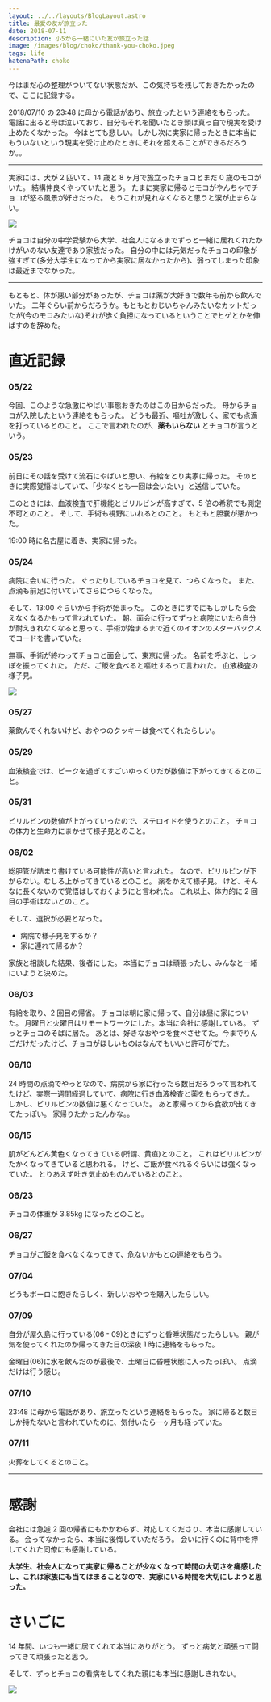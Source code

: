 ```yaml
---
layout: ../../layouts/BlogLayout.astro
title: 最愛の友が旅立った
date: 2018-07-11
description: 小5から一緒にいた友が旅立った話
image: /images/blog/choko/thank-you-choko.jpeg
tags: life
hatenaPath: choko
---
```


今はまだ心の整理がついてない状態だが、この気持ちを残しておきたかったので、ここに記録する。

2018/07/10 の 23:48 に母から電話があり、旅立ったという連絡をもらった。
電話に出ると母は泣いており、自分もそれを聞いたとき頭は真っ白で現実を受け止めたくなかった。
今はとても悲しい。しかし次に実家に帰ったときに本当にもういないという現実を受け止めたときにそれを超えることができるだろうか。。

---

実家には、犬が 2 匹いて、14 歳と 8 ヶ月で旅立ったチョコとまだ 0 歳のモコがいた。
結構仲良くやっていたと思う。
たまに実家に帰るとモコがやんちゃでチョコが怒る風景が好きだった。
もうこれが見れなくなると思うと涙が止まらない。

![](/images/blog/choko/choko-and-moko.jpeg)

チョコは自分の中学受験から大学、社会人になるまでずっと一緒に居れくれたかけがいのない友達であり家族だった。
自分の中には元気だったチョコの印象が強すぎて(多分大学生になってから実家に居なかったから)、弱ってしまった印象は最近までなかった。

---

もともと、体が悪い部分があったが、チョコは薬が大好きで数年も前から飲んでいた。
二年ぐらい前からだろうか。もともとおじいちゃんみたいなカットだったが(今のモコみたいな)それが歩く負担になっているということでヒゲとかを伸ばすのを辞めた。

# 直近記録

### 05/22

今回、このような急激にやばい事態おきたのはこの日からだった。
母からチョコが入院したという連絡をもらった。
どうも最近、嘔吐が激しく、家でも点滴を打っているとのこと。
ここで言われたのが、**薬もいらない** とチョコが言うという。

### 05/23

前日にその話を受けて流石にやばいと思い、有給をとり実家に帰った。
そのときに実際覚悟はしていて、「少なくとも一回は会いたい」と送信していた。

このときには、血液検査で肝機能とビリルビンが高すぎて、5 倍の希釈でも測定不可とのこと。
そして、手術も視野にいれるとのこと。
もともと胆嚢が悪かった。

19:00 時に名古屋に着き、実家に帰った。

### 05/24

病院に会いに行った。
ぐったりしているチョコを見て、つらくなった。
また、点滴も前足に付いていてさらにつらくなった。

そして、13:00 ぐらいから手術が始まった。
このときにすでにもしかしたら会えなくなるかもって言われていた。
朝、面会に行ってずっと病院にいたら自分が耐えきれなくなると思って、手術が始まるまで近くのイオンのスターバックスでコードを書いていた。

無事、手術が終わってチョコと面会して、東京に帰った。
名前を呼ぶと、しっぽを振ってくれた。
ただ、ご飯を食べると嘔吐するって言われた。
血液検査の様子見。

![](/images/blog/choko/choko.jpeg)

### 05/27

薬飲んでくれないけど、おやつのクッキーは食べてくれたらしい。

### 05/29

血液検査では、ピークを過ぎてすごいゆっくりだが数値は下がってきてるとのこと。

### 05/31

ビリルビンの数値が上がっていったので、ステロイドを使うとのこと。
チョコの体力と生命力にまかせて様子見とのこと。

### 06/02

総胆管が詰まり書けている可能性が高いと言われた。
なので、ビリルビンが下がらない。むしろ上がってきているとのこと。
薬をかえて様子見。
けど、そんなに長くないので覚悟はしておくようにと言われた。
これ以上、体力的に 2 回目の手術はないとのこと。

そして、選択が必要となった。

- 病院で様子見をするか？
- 家に連れて帰るか？

家族と相談した結果、後者にした。
本当にチョコは頑張ったし、みんなと一緒にいようと決めた。

### 06/03

有給を取り、2 回目の帰省。
チョコは朝に家に帰って、自分は昼に家についた。
月曜日と火曜日はリモートワークにした。本当に会社に感謝している。
ずっとチョコのそばに居た。
あとは、好きなおやつを食べさせてた。今までりんごだけだったけど、チョコがほしいものはなんでもいいと許可がでた。

### 06/10

24 時間の点滴でやっとなので、病院から家に行ったら数日だろうって言われてたけど、実際一週間経過していて、病院に行き血液検査と薬をもらってきた。
しかし、ビリルビンの数値は悪くなっていた。
あと家帰ってから食欲が出てきてたっぽい。
家帰りたかったんかな。。

### 06/15

肌がどんどん黄色くなってきている(所謂、黄疸)とのこと。
これはビリルビンがたかくなってきていると思われる。
けど、ご飯が食べれるぐらいには強くなっていた。
とりあえず吐き気止めものんでいるとのこと。

### 06/23

チョコの体重が 3.85kg になったとのこと。

### 06/27

チョコがご飯を食べなくなってきて、危ないかもとの連絡をもらう。

### 07/04

どうもボーロに飽きたらしく、新しいおやつを購入したらしい。

### 07/09

自分が屋久島に行っている(06 - 09)ときにずっと昏睡状態だったらしい。
親が気を使ってくれたのか帰ってきた日の深夜 1 時に連絡をもらった。

金曜日(06)に水を飲んだのが最後で、土曜日に昏睡状態に入ったっぽい。
点滴だけは行う感じ。

### 07/10

23:48 に母から電話があり、旅立ったという連絡をもらった。
家に帰ると数日しか持たないと言われていたのに、気付いたら一ヶ月も経っていた。

### 07/11

火葬をしてくるとのこと。

---

# 感謝

会社には急遽 2 回の帰省にもかかわらず、対応してくださり、本当に感謝している。
会ってなかったら、本当に後悔していただろう。
会いに行くのに背中を押してくれた同僚にも感謝している。

**大学生、社会人になって実家に帰ることが少なくなって時間の大切さを痛感したし、これは家族にも当てはまることなので、実家にいる時間を大切にしようと思った。**

# さいごに

14 年間、いつも一緒に居てくれて本当にありがとう。
ずっと病気と頑張って闘ってきて頑張ったと思う。

そして、ずっとチョコの看病をしてくれた親にも本当に感謝しきれない。

![](/images/blog/choko/thank-you-choko.jpeg)
